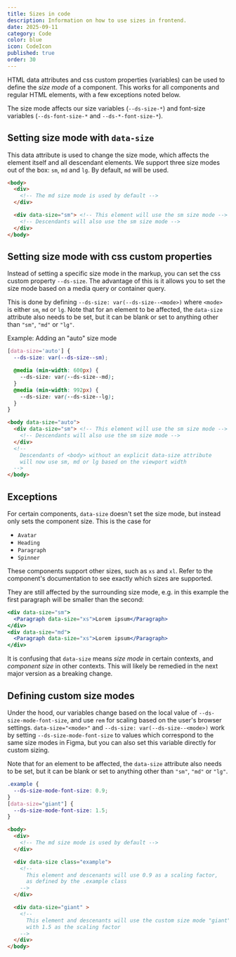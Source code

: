 ```yaml
---
title: Sizes in code
description: Information on how to use sizes in frontend.
date: 2025-09-11
category: Code
color: blue
icon: CodeIcon
published: true
order: 30
---
```



HTML data attributes and css custom properties (variables) can be used to define the *size mode* of a component. This works for all components and regular HTML elements, with a few exceptions noted below.

The size mode affects our size variables (`--ds-size-*`) and font-size variables (`--ds-font-size-*` and `--ds-*-font-size-*`).

## Setting size mode with `data-size`

This data attribute is used to change the size mode, which affects the element itself and all descendant elements.
We support three size modes out of the box: `sm`, `md` and `lg`. By default, `md` will be used.

```html
<body>
  <div>
    <!-- The md size mode is used by default -->
  </div>

  <div data-size="sm"> <!-- This element will use the sm size mode -->
    <!-- Descendants will also use the sm size mode -->
  </div>
</body>
```

## Setting size mode with css custom properties

Instead of setting a specific size mode in the markup, you can set the css custom property `--ds-size`.
The advantage of this is it allows you to set the size mode based on a media query or container query.

This is done by defining `--ds-size: var(--ds-size--<mode>)` where `<mode>` is either `sm`, `md` or `lg`.
Note that for an element to be affected, the `data-size` attribute also needs to be set,
but it can be blank or set to anything other than `"sm"`, `"md"` or `"lg"`.

Example: Adding an "auto" size mode

```css
[data-size='auto'] {
  --ds-size: var(--ds-size--sm);

  @media (min-width: 600px) {
    --ds-size: var(--ds-size--md);
  }
  @media (min-width: 992px) {
    --ds-size: var(--ds-size--lg);
  }
}
```

```html
<body data-size="auto">
  <div data-size="sm"> <!-- This element will use the sm size mode -->
    <!-- Descendants will also use the sm size mode -->
  </div>
  <!--
    Descendants of <body> without an explicit data-size attribute
    will now use sm, md or lg based on the viewport width
  -->
</body>
```

## Exceptions

For certain components, `data-size` doesn't set the size mode, but instead only sets the component size.
This is the case for
  - `Avatar`
  - `Heading`
  - `Paragraph`
  - `Spinner`

These components support other sizes, such as `xs` and `xl`. Refer to the component's documentation to see exactly which sizes are supported.

They are still affected by the surrounding size mode, e.g. in this example the first paragraph will be smaller than the second:
```jsx
<div data-size="sm">
  <Paragraph data-size="xs">Lorem ipsum</Paragraph>
</div>
<div data-size="md">
  <Paragraph data-size="xs">Lorem ipsum</Paragraph>
</div>
```

It is confusing that `data-size` means *size mode* in certain contexts, and *component size* in other contexts. This will likely be remedied in the next major version as a breaking change.

## Defining custom size modes

Under the hood, our variables change based on the local value of `--ds-size-mode-font-size`, and use `rem` for scaling based on the user's browser settings. `data-size="<mode>"` and `--ds-size: var(--ds-size--<mode>)` work by setting `--ds-size-mode-font-size` to values which correspond to the same size modes in Figma, but you can also set this variable directly for custom sizing.

Note that for an element to be affected, the `data-size` attribute also needs to be set,
but it can be blank or set to anything other than `"sm"`, `"md"` or `"lg"`.

```css
.example {
  --ds-size-mode-font-size: 0.9;
}
[data-size="giant"] {
  --ds-size-mode-font-size: 1.5;
}
```

```html
<body>
  <div>
    <!-- The md size mode is used by default -->
  </div>

  <div data-size class="example">
    <!--
      This element and descenants will use 0.9 as a scaling factor,
      as defined by the .example class
    -->
  </div>

  <div data-size="giant" >
    <!--
      This element and descenants will use the custom size mode "giant",
      with 1.5 as the scaling factor
    -->
  </div>
</body>
```

